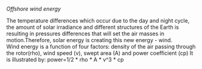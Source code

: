 *Offshore wind energy*

The temperature differences which occur due to the day and night cycle, the amount of solar irradiance and different structures of the Earth is resulting in pressures differences that will set the air masses in motion.Therefore, solar energy is creating this new energy - wind.  
Wind energy is a function of four factors: density of the air passing through the rotor(rho), wind speed (v), swept area (A) and power coefficient (cp)
It is illustrated by: power=1/2 * rho * A * v^3 * cp

